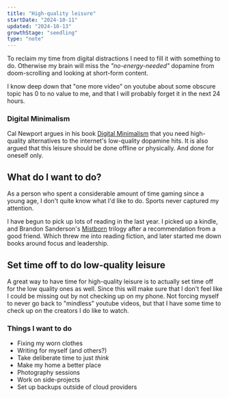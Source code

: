 ```yaml
---
title: "High-quality leisure"
startDate: "2024-10-11"
updated: "2024-10-13"
growthStage: "seedling"
type: "note"
---
```


To reclaim my time from digital distractions I need to fill it with something to do.
Otherwise my brain will miss the *"no-energy-needed"* dopamine from doom-scrolling and looking at short-form content.

I know deep down that "one more video" on youtube about some obscure topic has 0 to no value to me, and that I will probably forget it in the next 24 hours.

### Digital Minimalism
Cal Newport argues in his book [Digital Minimalism](https://www.amazon.com/Digital-Minimalism-Choosing-Focused-Noisy/dp/0525536515)
that you need high-quality alternatives to the internet's low-quality dopamine hits.
It is also argued that this leisure should be done offline or physically. And done for oneself only.

## What do I want to do?
As a person who spent a considerable amount of time gaming since a young age, I don't quite know what I'd like to do.
Sports never captured my attention.

I have begun to pick up lots of reading in the last year. I picked up a kindle,
and Brandon Sanderson's [Mistborn](https://www.brandonsanderson.com/pages/the-mistborn-saga-the-original-trilogy)
trilogy after a recommendation from a good friend. Which threw me into reading fiction,
and later started me down books around focus and leadership.

## Set time off to do low-quality leisure
A great way to have time for high-quality leisure is to actually set time off for the low quality ones as well.
Since this will make sure that I don't feel like I could be missing out by not checking up on my phone.
Not forcing myself to never go back to "mindless" youtube videos, but that I have some time to check up on
the creators I do like to watch.

### Things I want to do
- Fixing my worn clothes
- Writing for myself (and others?)
- Take deliberate time to just *think*
- Make my home a better place
- Photography sessions
- Work on side-projects
- Set up backups outside of cloud providers
